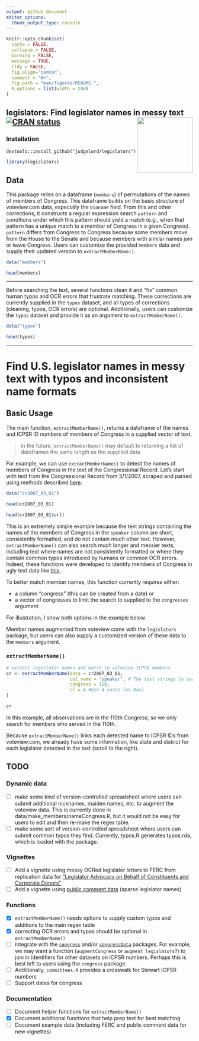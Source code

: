 ```yaml
---
output: github_document
editor_options: 
  chunk_output_type: console
---
```


<!-- README.md is generated from README.Rmd. Please edit that file -->

```r
knitr::opts_chunk$set(
  cache = FALSE,
  collapse = FALSE,
  warning = FALSE,
  message = TRUE,
  tidy = FALSE,
  fig.align='center',
  comment = "#>",
  fig.path = "man/figures/README-",
  R.options = list(width = 200)
)
```

## legislators: Find legislator names in messy text <img src="man/figures/logo.png" align="right" width="150"/> [![CRAN status](https://www.r-pkg.org/badges/version/legislators)](https://CRAN.R-project.org/package=legislators)



### Installation
```
devtools::install_github("judgelord/legislators")
```

```r
library(legislators)
```

## Data

This package relies on a dataframe (`members`) of permutations of the names of members of Congress. This dataframe builds on the basic structure of voteview.com data, especially the `bioname` field. From this and other corrections, it constructs a regular expression search `pattern` and conditions under which this pattern should yield a match (e.g., when that pattern has a unique match to a member of Congress in a given Congress). `pattern` differs from Congress to Congress because some members move from the House to the Senate and because members with similar names join or leave Congress. Users can customize the provided `members` data and supply their updated version to `extractMemberName()`.

```r
data("members")

head(members)
```

---

Before searching the text, several functions clean it and "fix" common human typos and OCR errors that frustrate matching. These corrections are currently supplied in the `typos` dataset, and all types of corrections (cleaning, typos, OCR errors) are optional. Additionally, users can customize the `typos` dataset and provide it as an argument to `extractMemberName()`. 

```r
data("typos")

head(typos)
```

---

#  Find U.S. legislator names in messy text with typos and inconsistent name formats

## Basic Usage

The main function, `extractMemberName()`, returns a dataframe of the names and ICPSR ID numbers of members of Congress in a supplied vector of text. 

> in the future, `extractMemberName()` may default to returning a list of dataframes the same length as the supplied data

For example, we can use `extractMemberName()` to detect the names of members of Congress in the text of the Congressional Record. Let's start with text from the Congressional Record from 3/1/2007, scraped and parsed using methods described [here](https://judgelord.github.io/congressionalrecord/). 

```r
data("cr2007_03_01")

head(cr2007_03_01)

head(cr2007_03_01$url)
```

This is an extremely simple example because the text strings containing the names of the members of Congress in the `speaker` column are short, consistently formatted, and do not contain much other text. However, `extractMemberName()` can also search much longer and messier texts, including text where names are not consistently formatted or where they contain common typos introduced by humans or common OCR errors. Indeed, these functions were developed to identify members of Congress in ugly text data like [this](https://judgelord.github.io/corr/corr_pres.html#22). 

To better match member names, this function currently requires either:

- a column "congress" (this can be created from a date) or 
- a vector of congresses to limit the search to supplied to the `congresses` argument

For illustration, I show both options in the example below.

Member names augmented from voteview come with the `legislators` package, but users can also supply a customized version of these data to the `members` argument.

### `extractMemberName()`

```r
# extract legislator names and match to voteview ICPSR numbers
cr <- extractMemberName(data = cr2007_03_01, 
                        col_name = "speaker", # The text strings to search
                        congress = 110,
                        cl = 4 #Use 4 cores (on Mac)
)

cr
```

In this example, all observations are in the 110th Congress, so we only search for members who served in the 110th.

Because `extractMemberName()` links each detected name to ICPSR IDs from voteview.com, we already have some information, like state and district for each legislator detected in the text (scroll to the right). 



## TODO 

### Dynamic data 

- [ ] make some kind of version-controlled spreadsheet where users can submit additional nicknames, maiden names, etc. to augment the voteview data. This is currently done in data/make_members/nameCongress.R, but it would not be easy for users to edit and then re-make the regex table.
- [ ] make some sort of version-controlled spreadsheet where users can submit common typos they find. Currently, typos.R generates typos.rda, which is loaded with the package.
 
### Vignettes

- [ ] Add a vignette using messy OCRed legislator letters to FERC from replication data for ["Legislator Advocacy on Behalf of Constituents and Corporate Donors"](https://judgelord.github.io/research/ferc/)
- [ ] Add a vignette using [public comment data](https://github.com/judgelord/rulemaking) (sparse legislator names)

### Functions 

- [X] `extractMemberName()` needs options to supply custom typos and additions to the main regex table
- [X] correcting OCR errors and typos should be optional in `extractMemberName()`
- [ ] integrate with the [`congress`](https://github.com/ippsr/congress) and/or [`congressData`](https://github.com/IPPSR/congress) packages. For example, we may want a function (`augmentCongress` or `augment_legislators`?) to join in identifiers for other datasets on ICPSR numbers. Perhaps this is best left to users using the `congress` package. 
- [ ] Additionally, `committees.R` provides a crosswalk for Stewart ICPSR numbers
- [ ] Support dates for congress

### Documentation 

- [ ] Document helper functions for `extractMemberName()`
- [X] Document additional functions that help prep text for best matching
- [ ] Document example data (including FERC and public comment data for new vignettes)
